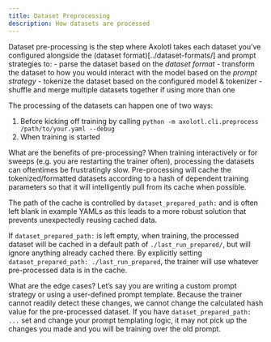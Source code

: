 ```yaml
---
title: Dataset Preprocessing
description: How datasets are processed
---
```


Dataset pre-processing is the step where Axolotl takes each dataset you've configured alongside
the (dataset format)[../dataset-formats/] and prompt strategies to:
 - parse the dataset based on the *dataset format*
 - transform the dataset to how you would interact with the model based on the *prompt strategy*
 - tokenize the dataset based on the configured model & tokenizer
 - shuffle and merge multiple datasets together if using more than one

The processing of the datasets can happen one of two ways:

1. Before kicking off training by calling `python -m axolotl.cli.preprocess /path/to/your.yaml --debug`
2. When training is started

What are the benefits of pre-processing? When training interactively or for sweeps
(e.g. you are restarting the trainer often), processing the datasets can oftentimes be frustratingly
slow. Pre-processing will cache the tokenized/formatted datasets according to a hash of dependent
training parameters so that it will intelligently pull from its cache when possible.

The path of the cache is controlled by `dataset_prepared_path:` and is often left blank in example
YAMLs as this leads to a more robust solution that prevents unexpectedly reusing cached data.

If `dataset_prepared_path:` is left empty, when training, the processed dataset will be cached in a
default path of `./last_run_prepared/`, but will ignore anything already cached there. By explicitly
setting `dataset_prepared_path: ./last_run_prepared`, the trainer will use whatever pre-processed
data is in the cache.

What are the edge cases? Let's say you are writing a custom prompt strategy or using a user-defined
prompt template. Because the trainer cannot readily detect these changes, we cannot change the
calculated hash value for the pre-processed dataset. If you have `dataset_prepared_path: ...` set
and change your prompt templating logic, it may not pick up the changes you made and you will be
training over the old prompt.
